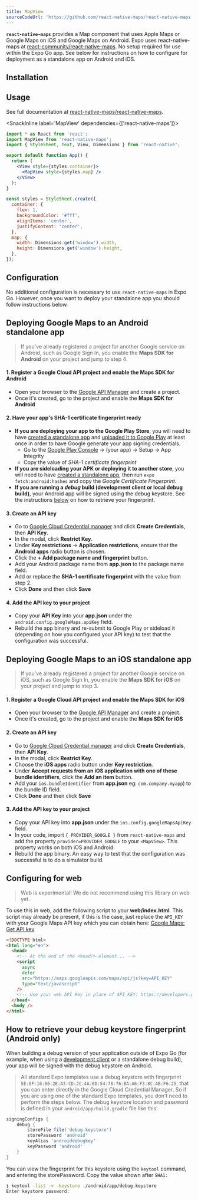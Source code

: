 ```yaml
---
title: MapView
sourceCodeUrl: 'https://github.com/react-native-maps/react-native-maps'
---
```



**`react-native-maps`** provides a Map component that uses Apple Maps or Google Maps on iOS and Google Maps on Android. Expo uses react-native-maps at [react-community/react-native-maps](https://github.com/react-community/react-native-maps). No setup required for use within the Expo Go app. See below for instructions on how to configure for deployment as a standalone app on Android and iOS.

<PlatformsSection android emulator ios simulator />

## Installation

<InstallSection packageName="react-native-maps" href="https://github.com/react-native-maps/react-native-maps/blob/master/docs/installation.md" />

## Usage

See full documentation at [react-native-maps/react-native-maps](https://github.com/react-native-maps/react-native-maps).

<SnackInline label='MapView' dependencies={['react-native-maps']}>

```jsx
import * as React from 'react';
import MapView from 'react-native-maps';
import { StyleSheet, Text, View, Dimensions } from 'react-native';

export default function App() {
  return (
    <View style={styles.container}>
      <MapView style={styles.map} />
    </View>
  );
}

const styles = StyleSheet.create({
  container: {
    flex: 1,
    backgroundColor: '#fff',
    alignItems: 'center',
    justifyContent: 'center',
  },
  map: {
    width: Dimensions.get('window').width,
    height: Dimensions.get('window').height,
  },
});
```

</SnackInline>

## Configuration

No additional configuration is necessary to use `react-native-maps` in Expo Go. However, once you want to deploy your standalone app you should follow instructions below.

## Deploying Google Maps to an Android standalone app

> If you've already registered a project for another Google service on Android, such as Google Sign In, you enable the **Maps SDK for Android** on your project and jump to step 4.

#### 1. Register a Google Cloud API project and enable the Maps SDK for Android

- Open your browser to the [Google API Manager](https://console.developers.google.com/apis) and create a project.
- Once it's created, go to the project and enable the **Maps SDK for Android**

#### 2. Have your app's SHA-1 certificate fingerprint ready

- **If you are deploying your app to the Google Play Store**, you will need to have [created a standalone app](../../../distribution/building-standalone-apps.md) and [uploaded it to Google Play](../../../distribution/app-stores.md) at least once in order to have Google generate your app signing credentials.
  - Go to the [Google Play Console](https://play.google.com/console) → (your app) → Setup → App Integrity
  - Copy the value of _SHA-1 certificate fingerprint_
- **If you are sideloading your APK or deploying it to another store**, you will need to have [created a standalone app](../../../distribution/building-standalone-apps.md), then run `expo fetch:android:hashes` and copy the _Google Certificate Fingerprint_.
- **If you are running a _debug_ build (development client or local debug build)**, your Android app will be signed using the debug keystore. See the instructions [below](#how-to-retrieve-your-debug-keystore-fingerprint-android-only) on how to retrieve your fingerprint.

#### 3. Create an API key

- Go to [Google Cloud Credential manager](https://console.cloud.google.com/apis/credentials) and click **Create Credentials**, then **API Key**.
- In the modal, click **Restrict Key**.
- Under **Key restrictions** → **Application restrictions**, ensure that the **Android apps** radio button is chosen.
- Click the **+ Add package name and fingerprint** button.
- Add your Android package name from **app.json** to the package name field.
- Add or replace the **SHA-1 certificate fingerprint** with the value from step 2.
- Click **Done** and then click **Save**

#### 4. Add the API key to your project

- Copy your **API Key** into your **app.json** under the `android.config.googleMaps.apiKey` field.
- Rebuild the app binary and re-submit to Google Play or sideload it (depending on how you configured your API key) to test that the configuration was successful.

## Deploying Google Maps to an iOS standalone app

> If you've already registered a project for another Google service on iOS, such as Google Sign In, you enable the **Maps SDK for iOS** on your project and jump to step 3.

#### 1. Register a Google Cloud API project and enable the Maps SDK for iOS

- Open your browser to the [Google API Manager](https://console.developers.google.com/apis) and create a project.
- Once it's created, go to the project and enable the **Maps SDK for iOS**

#### 2. Create an API key

- Go to [Google Cloud Credential manager](https://console.cloud.google.com/apis/credentials) and click **Create Credentials**, then **API Key**.
- In the modal, click **Restrict Key**.
- Choose the **iOS apps** radio button under **Key restriction**.
- Under **Accept requests from an iOS application with one of these bundle identifiers**, click the **Add an item** button.
- Add your `ios.bundleIdentifier` from **app.json** eg: `com.company.myapp`) to the bundle ID field.
- Click **Done** and then click **Save**

#### 3. Add the API key to your project

- Copy your API key into **app.json** under the `ios.config.googleMapsApiKey` field.
- In your code, import `{ PROVIDER_GOOGLE }` from `react-native-maps` and add the property `provider=PROVIDER_GOOGLE` to your `<MapView>`. This property works on both iOS and Android.
- Rebuild the app binary. An easy way to test that the configuration was successful is to do a simulator build.

## Configuring for web

> Web is experimental! We do not recommend using this library on web yet.

To use this in web, add the following script to your **web/index.html**. This script may already be present, if this is the case, just replace the `API_KEY` with your Google Maps API key which you can obtain here: [Google Maps: Get API key](https://developers.google.com/maps/documentation/javascript/get-api-key)

```html
<!DOCTYPE html>
<html lang="en">
  <head>
    <!-- At the end of the <head/> element... -->
    <script
      async
      defer
      src="https://maps.googleapis.com/maps/api/js?key=API_KEY"
      type="text/javascript"
    />
    <!-- Use your web API Key in place of API_KEY: https://developers.google.com/maps/documentation/javascript/get-api-key -->
  </head>
  <body />
</html>
```

## How to retrieve your debug keystore fingerprint (Android only)

When building a debug version of your application outside of Expo Go (for example, when using a [development client](/development/introduction/) or a standalone debug build), your app will be signed with the debug keystore on Android.
> All standard Expo templates use a debug keystore with fingerprint `5E:8F:16:06:2E:A3:CD:2C:4A:0D:54:78:76:BA:A6:F3:8C:AB:F6:25`, that you can enter directly in the Google Cloud Credential Manager. So if you are using one of the standard Expo templates, you don't need to perform the steps below.
The debug keystore location and password is defined in your `android/app/build.gradle` file like this:
```groovy
signingConfigs {
    debug {
        storeFile file('debug.keystore')
        storePassword 'android'
        keyAlias 'androiddebugkey'
        keyPassword 'android'
    }
}
``` 
You can view the fingerprint for this keystore using the `keytool` command, and entering the storePassword. Copy the value shown after `SHA1:`
```bash
❯ keytool -list -v -keystore ./android/app/debug.keystore
Enter keystore password: 
```
